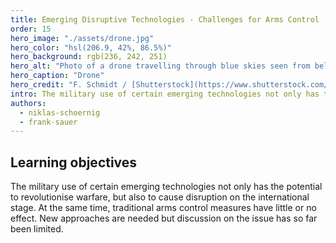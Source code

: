 ```yaml
---
title: Emerging Disruptive Technologies - Challenges for Arms Control
order: 15
hero_image: "./assets/drone.jpg"
hero_color: "hsl(206.9, 42%, 86.5%)"
hero_background: rgb(236, 242, 251)
hero_alt: "Photo of a drone travelling through blue skies seen from below."
hero_caption: "Drone"
hero_credit: "F. Schmidt / [Shutterstock](https://www.shutterstock.com/de/image-illustration/drone-flying-clouds-bottom-view-146959568)"
intro: The military use of certain emerging technologies not only has the potential to revolutionise warfare, but also to cause disruption on the international stage. At the same time, traditional arms control measures have little or no effect. New approaches are needed but discussion on the issue has so far been limited.
authors:
  - niklas-schoernig
  - frank-sauer
---
```


## Learning objectives

The military use of certain emerging technologies not only has the potential to revolutionise warfare, but also to cause disruption on the international stage. At the same time, traditional arms control measures have little or no effect. New approaches are needed but discussion on the issue has so far been limited.

